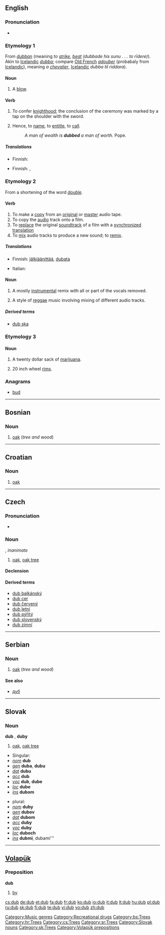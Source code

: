 {{wikipedia|dab=dub}}
==English==
{{webster}}

===Pronunciation===
*{{rhymes|ʌb}}

===Etymology 1===
From {{OE.}} ''[[dubban]]'' (meaning ''to [[strike]], [[beat]] (dubbade his sunu . . . to rīdere)''). Akin to [[Icelandic]] ''[[dubba]]''; compare [[Old French]] ''[[adouber]]'' (probabaly from [[Icelandic]]), meaning ''a [[chevalier]]'', [[Icelandic]] ''dubba til riddara'').

====Noun====
{{en-noun}}

# {{obsolete}} A [[blow]].

====Verb====
{{en-verb|dub|b|ing}}

# {{transitive}} To confer [[knighthood]]; the conclusion of the ceremony was marked by a tap on the shoulder with the sword.
# Hence, to [[name]], to [[entitle]], to [[call]].
#:''A man of wealth is '''dubbed''' a man of worth.'' Pope.

=====Translations=====
{{trans-top|to confer knighthood}}
* Finnish: {{t-|fi|lyödä ritariksi}}
{{trans-mid}}
{{trans-bottom}}

{{trans-top|to name, to entitle, to call}}
* Finnish: {{t+|fi|nimittää}}, {{t+|fi|kutsua}}
{{trans-mid}}
{{trans-bottom}}

===Etymology 2===
From a shortening of the word ''[[double]]''.

====Verb====
{{en-verb|dub|b|ing}}

# To make a [[copy]] from an [[original]] or [[master]] audio tape.
# To copy the [[audio]] track onto a film.
# To [[replace]] the original [[soundtrack]] of a film with a [[synchronized]] [[translation]]
# To [[mix]] audio tracks to produce a new sound; to [[remix]].

=====Translations=====
{{trans-top|to make a copy from an original or master audio tape}}
{{trans-mid}}
{{trans-bottom}}

{{trans-top|to copy the audio track onto a film}}
* Finnish: [[jälkiäänittää]], [[dubata]]
{{trans-mid}}
{{trans-bottom}}

{{trans-top|to replace soundtrack with translation}}
* Italian: {{t-|it|doppiare}}
{{trans-mid}}
{{trans-bottom}}

{{trans-top|to mix audio tracks to produce a new sound; to remix}}
{{trans-mid}}
{{trans-bottom}}

====Noun====
{{en-noun|-}}

# {{music}} A mostly [[instrumental]] remix with all or part of the vocals removed.
# {{music}} A style of [[reggae]] music involving mixing of different audio tracks.

=====Derived terms=====
*[[dub ska]]

===Etymology 3===
{{rfe}}

====Noun====
{{en-noun}}

# {{slang}} A twenty dollar sack of [[marijuana]].
# {{slang}} 20 inch wheel [[rims]].

===Anagrams===
*[[bud]]

[[Category:Music genres]]
[[Category:Recreational drugs]]

----

==Bosnian==

===Noun===
{{infl|bs|noun|g=m}}

# [[oak]] (''tree and wood'')

[[Category:bs:Trees]]

----

==Croatian==

===Noun===
{{hr-noun|m}}

# {{archaic|lang=hr}} [[oak]] {{i|tree}}

[[Category:hr:Trees]]

----

==Czech==

===Pronunciation===
* {{IPA|/dup/}}

===Noun===
{{cs-noun|g=m}}, ''inanimate''

# [[oak]], [[oak tree]]

====Declension====
{{cs-noun-decl|dub|dubu|dubu|dub|dube|dubu|dubem|duby|dubů|dubům|duby|duby|dubech|duby}}
====Derived terms====
* [[dub balkánský]]
* [[dub cer]]
* [[dub červený]]
* [[dub letní]]
* [[dub pýřitý]]
* [[dub slovenský]]
* [[dub zimní]]

[[Category:cs:Trees]]

----

==Serbian==

===Noun===
{{infl|sr|noun|g=m}}

# [[oak]] (''tree and wood'')

====See also====
*[[дуб#Serbian|дуб]]

[[Category:sr:Trees]]

----

==Slovak==

===Noun===
'''dub''' {{m}}, '''duby''' {{p}}

# [[oak]], [[oak tree]]

*Singular:
* ''[[nominative|nom]]'' '''dub'''
* ''[[genitive|gen]]'' '''duba''', '''dubu'''
* ''[[dative|dat]]'' '''dubu'''
* ''[[accusative|acc]]'' '''dub'''
* ''[[vocative|voc]]'' '''dub''', '''dube'''
* ''[[locative|loc]]'' '''dube'''
* ''[[instrumental|ins]]'' '''dubom'''

*plural:
* ''[[nominative|nom]]'' '''duby'''
* ''[[genitive|gen]]'' '''dubov'''
* ''[[dative|dat]]'' '''dubom'''
* ''[[accusative|acc]]'' '''duby'''
* ''[[vocative|voc]]'' '''duby'''
* ''[[locative|loc]]'' '''duboch'''
* ''[[instrumental|ins]]'' '''dubmi''', dubami'''

[[Category:Slovak nouns]]
[[Category:sk:Trees]]

----

==[[Volapük]]==

===Preposition===
'''dub'''

# [[by]]

[[Category:Volapük prepositions]]

[[cs:dub]]
[[de:dub]]
[[et:dub]]
[[fa:dub]]
[[fr:dub]]
[[ko:dub]]
[[io:dub]]
[[it:dub]]
[[lt:dub]]
[[hu:dub]]
[[pl:dub]]
[[ru:dub]]
[[sk:dub]]
[[fi:dub]]
[[te:dub]]
[[vi:dub]]
[[vo:dub]]
[[zh:dub]]